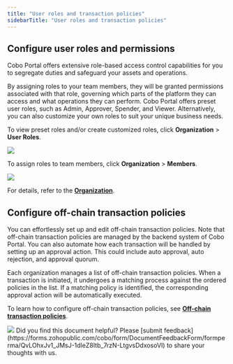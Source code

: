```yaml
---
title: "User roles and transaction policies"
sidebarTitle: "User roles and transaction policies"
---
```


## Configure user roles and permissions

Cobo Portal offers extensive role-based access control capabilities for you to segregate duties and safeguard your assets and operations.

By assigning roles to your team members, they will be granted permissions associated with that role, governing which parts of the platform they can access and what operations they can perform. Cobo Portal offers preset user roles, such as Admin, Approver, Spender, and Viewer. Alternatively, you can also customize your own roles to suit your unique business needs.

To view preset roles and/or create customized roles, click **Organization** > **User Roles**.

<img src="/en/images/mpc-wallet/user-roles.png" className="screenshot_nav_bar"/>

To assign roles to team members, click **Organization** > **Members**.

<img src="/en/images/mpc-wallet/member.png" className="screenshot_nav_bar"/>

For details, refer to the [**Organization**](/en/portal/organization/introduction).


## Configure off-chain transaction policies

You can effortlessly set up and edit off-chain transaction policies. Note that off-chain transaction policies are managed by the backend system of Cobo Portal. You can also automate how each transaction will be handled by setting up an approval action. This could include auto approval, auto rejection, and approval quorum.

Each organization manages a list of off-chain transaction policies. When a transaction is initiated, it undergoes a matching process against the ordered policies in the list. If a matching policy is identified, the corresponding approval action will be automatically executed.


To learn how to configure off-chain transaction policies, see [**Off-chain transaction policies**](/en/portal/risk-controls/off-chain-tx-set-transfer).

<img src="/en/images/mpc-wallet/transaction-policies.png" className="screenshot_nav_bar"/>
<Tip>Did you find this document helpful? Please [submit feedback](https://forms.zohopublic.com/cobo/form/DocumentFeedbackForm/formperma/QvLOhxJv1_JMsJ-1dleZ8Itb_7rzN-LtgvsDdxosoVI) to share your thoughts with us.</Tip>